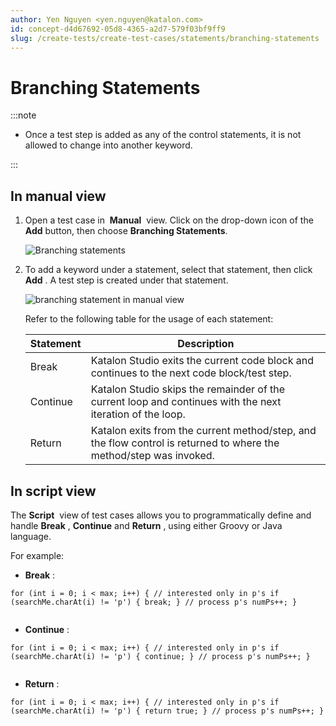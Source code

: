 ```yaml
---
author: Yen Nguyen <yen.nguyen@katalon.com>
id: concept-d4d67692-05d8-4365-a2d7-579f03bf9ff9
slug: /create-tests/create-test-cases/statements/branching-statements
---
```


# Branching Statements


:::note

-   Once a test step is added as any of the control statements, it is not allowed to change into another keyword.


:::

## In manual view

1.  Open a test case in  **Manual**  view. Click on the drop-down icon of the **Add** button, then choose **Branching Statements**.

    <img src="/doc_images/Documents/Create_tests/Create_Test_Cases/Statements/Images/branching-statement.png" width={500} alt="Branching statements" />

2.  To add a keyword under a statement, select that statement, then click **Add** . A test step is created under that statement.

    <img src="/doc_images/Documents/Create_tests/Create_Test_Cases/Statements/Images/break-continue-return.png" width={600} alt="branching statement in manual view" />

    Refer to the following table for the usage of each statement:

    <table><tr><th>Statement</th><th>Description</th></tr><tbody><tr><td>Break</td><td><span>Katalon Studio</span> exits the current code block and continues to the next code block/test step.</td></tr><tr><td>Continue</td><td><span>Katalon Studio</span> skips the remainder of the current loop and continues with the next iteration of the loop.</td></tr><tr><td>Return</td><td>Katalon exits from the current method/step, and the flow control is returned to where the method/step was invoked.</td></tr>    </tbody></table>


## In script view

The **Script**  view of test cases allows you to programmatically define and handle **Break** , **Continue** and **Return** , using either Groovy or Java language. 

For example:

-   **Break** :

```
for (int i = 0; i < max; i++) { // interested only in p's if (searchMe.charAt(i) != 'p') { break; } // process p's numPs++; }
            
```

-   **Continue** :

```
for (int i = 0; i < max; i++) { // interested only in p's if (searchMe.charAt(i) != 'p') { continue; } // process p's numPs++; }
            
```

-   **Return** :

```
for (int i = 0; i < max; i++) { // interested only in p's if (searchMe.charAt(i) != 'p') { return true; } // process p's numPs++; }
            
```